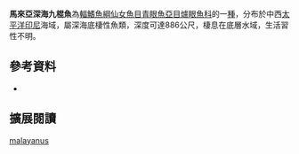 {{Speciesbox 
| color = pink
| status = NE
| status_system = IUCN3.1
| taxon = Bathysauropsis malayanus 
| authority =  [[Fowler|Fowler]], 1938
| synonyms = *''Bathysaurops malayanus '',Fowler, 1938
}}
'''馬來亞深海九棍魚'''為[[輻鰭魚綱|輻鰭魚綱]][[仙女魚目|仙女魚目]][[青眼魚亞目|青眼魚亞目]][[爐眼魚科|爐眼魚科]]的一[[種|種]]，分布於中西[[太平洋|太平洋]][[印尼|印尼]]海域，屬深海底棲性魚類，深度可達886公尺，棲息在底層水域，生活習性不明。

==參考資料==
*{{FishBase_species|genus=Bathysauropsis|species=malayanus |year=2016|month=6}}

== 擴展閱讀 == 
{{refbegin}}
{{wikispecies-inline|Bathysauropsis malayanus |馬來亞深海九棍魚}}
{{refend}}
{{Taxonbar|from=Q2693250}}

[[Category:深海九棍魚屬|malayanus]]


{{魚類小作品}}